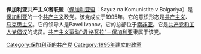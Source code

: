 '''保加利亚共产主义者联盟'''（[[保加利亚语|保加利亚语]]：Sayuz na Komunistite v Balgariya）是[[保加利亚|保加利亚]]的一个[[共产主义|共产主义]]政党。该党成立于1995年。它的意识形态是[[共产主义|共产主义]]、[[马克思主义|马克思主义]]。它的领导人是Pavel Ivanov。它的总部位于[[索非亚|索非亚]]。它是[[共产党和工人党倡议|共产党和工人党倡议]]的成员。[[共产主义运动“切·格瓦拉”－保加利亚|共产主义运动“切·格瓦拉”－保加利亚]]隶属于该党。

{{保加利亚政党}}
{{欧洲的共产党}}

[[Category:保加利亚的共产党|Category:保加利亚的共产党]]
[[Category:1995年建立的政黨|Category:1995年建立的政黨]]